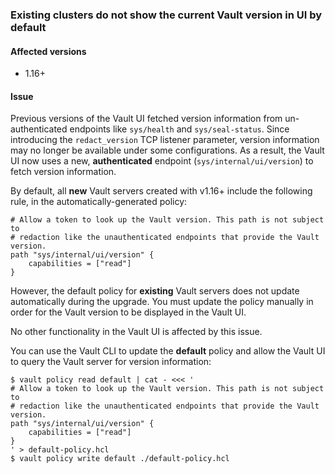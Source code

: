 ### Existing clusters do not show the current Vault version in UI by default

#### Affected versions

- 1.16+

#### Issue

Previous versions of the Vault UI fetched version information from
un-authenticated endpoints like `sys/health` and `sys/seal-status`. Since
introducing the `redact_version` TCP listener parameter, version information may
no longer be available under some configurations. As a result, the Vault UI now
uses a new, **authenticated** endpoint (`sys/internal/ui/version`) to fetch
version information.

By default, all **new** Vault servers created with v1.16+ include the following rule, in the 
automatically-generated policy:

```
# Allow a token to look up the Vault version. This path is not subject to
# redaction like the unauthenticated endpoints that provide the Vault version.
path "sys/internal/ui/version" {
    capabilities = ["read"]
}
```

However, the default policy for **existing** Vault servers does not update
automatically during the upgrade. You must update the policy manually in order
for the Vault version to be displayed in the Vault UI.

No other functionality in the Vault UI is affected by this issue.

You can use the Vault CLI to update the **default** policy and allow the Vault UI to query the Vault server for version information:

```shell-session
$ vault policy read default | cat - <<< '
# Allow a token to look up the Vault version. This path is not subject to
# redaction like the unauthenticated endpoints that provide the Vault version.
path "sys/internal/ui/version" {
    capabilities = ["read"]
}
' > default-policy.hcl
$ vault policy write default ./default-policy.hcl
```

